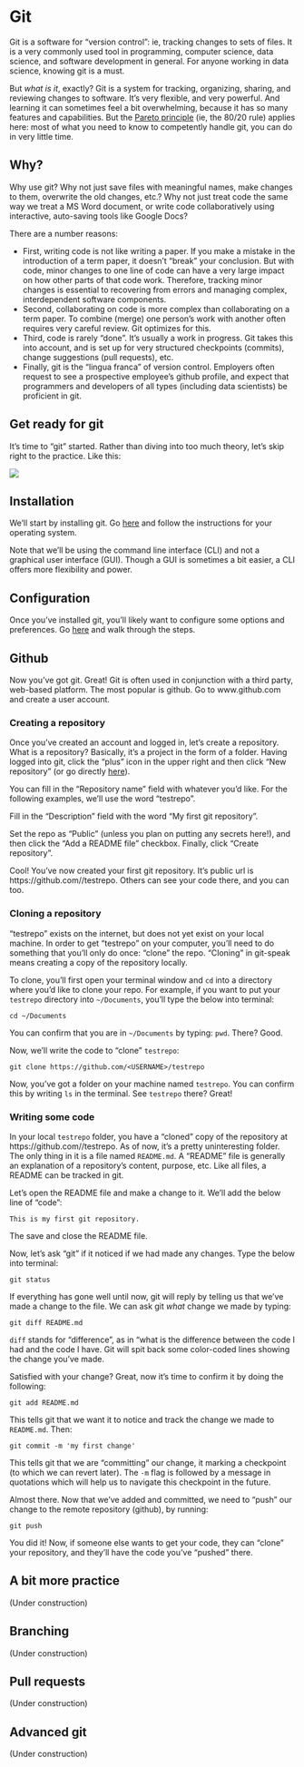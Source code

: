 # Git 

Git is a software for "version control": ie, tracking changes to sets of files. It is a very commonly used tool in programming, computer science, data science, and software development in general. For anyone working in data science, knowing git is a must.

But _what is it_, exactly? Git is a system for tracking, organizing, sharing, and reviewing changes to software. It's very flexible, and very powerful. And learning it can sometimes feel a bit overwhelming, because it has so many features and capabilities. But the [Pareto principle](https://en.wikipedia.org/wiki/Pareto_principle) (ie, the 80/20 rule) applies here: most of what you need to know to competently handle git, you can do in very little time.

## Why?

Why use git? Why not just save files with meaningful names, make changes to them, overwrite the old changes, etc.? Why not just treat code the same way we treat a MS Word document, or write code collaboratively using interactive, auto-saving tools like Google Docs?

There are a number reasons:

- First, writing code is not like writing a paper. If you make a mistake in the introduction of a term paper, it doesn't "break" your conclusion. But with code, minor changes to one line of code can have a very large impact on how other parts of that code work. Therefore, tracking minor changes is essential to recovering from errors and managing complex, interdependent software components.  
- Second, collaborating on code is more complex than collaborating on a term paper. To combine (merge) one person's work with another often requires very careful review. Git optimizes for this.  
- Third, code is rarely "done". It's usually a work in progress. Git takes this into account, and is set up for very structured checkpoints (commits), change suggestions (pull requests), etc.
- Finally, git is the "lingua franca" of version control. Employers often request to see a prospective employee's github profile, and expect that programmers and developers of all types (including data scientists) be proficient in git.


## Get ready for git

It's time to "git" started. Rather than diving into too much theory, let's skip right to the practice. Like this:

![](img/git.png)



## Installation

We'll start by installing git. Go [here](https://git-scm.com/book/en/v2/Getting-Started-Installing-Git) and follow the instructions for your operating system.

Note that we'll be using the command line interface (CLI) and not a graphical user interface (GUI). Though a GUI is sometimes a bit easier, a CLI offers more flexibility and power.


## Configuration

Once you've installed git, you'll likely want to configure some options and preferences. Go [here](https://git-scm.com/book/en/v2/Getting-Started-First-Time-Git-Setup) and walk through the steps.


## Github

Now you've got git. Great! Git is often used in conjunction with a third party, web-based platform. The most popular is github. Go to www.github.com and create a user account.

### Creating a repository

Once you've created an account and logged in, let's create a repository. What is a repository? Basically, it's a project in the form of a folder. Having logged into git, click the "plus" icon in the upper right and then click "New repository" (or go directly [here](https://github.com/new)).

You can fill in the "Repository name" field with whatever you'd like. For the following examples, we'll use the word "testrepo". 

Fill in the "Description" field with the word "My first git repository". 

Set the repo as "Public" (unless you plan on putting any secrets here!), and then click the "Add a README file" checkbox. Finally, click "Create repository".


Cool! You've now created your first git repository. It's public url is https://github.com/<YOUR USERNAME>/testrepo. Others can see your code there, and you can too.

### Cloning a repository

"testrepo" exists on the internet, but does not yet exist on your local machine. In order to get "testrepo" on your computer, you'll need to do something that you'll only do once: "clone" the repo. "Cloning" in git-speak means creating a copy of the repository locally.

To clone, you'll first open your terminal window and `cd` into a directory where you'd like to clone your repo. For example, if you want to put your `testrepo` directory into `~/Documents`, you'll type the below into terminal:

```
cd ~/Documents
```

You can confirm that you are in `~/Documents` by typing: `pwd`. There? Good.

Now, we'll write the code to "clone" `testrepo`:

```
git clone https://github.com/<USERNAME>/testrepo
```

Now, you've got a folder on your machine named `testrepo`. You can confirm this by writing `ls` in the terminal. 
See `testrepo` there? Great!


### Writing some code

In your local `testrepo` folder, you have a "cloned" copy of the repository at https://github.com/<YOUR USERNAME>/testrepo. As of now, it's a pretty uninteresting folder. The only thing in it is a file named `README.md`. A "README" file is generally an explanation of a repository's content, purpose, etc. Like all files, a README can be tracked in git.

Let's open the README file and make a change to it. We'll add the below line of "code":

```
This is my first git repository.
```

The save and close the README file. 

Now, let's ask "git" if it noticed if we had made any changes. Type the below into terminal:

```
git status
```

If everything has gone well until now, git will reply by telling us that we've made a change to the file. We can ask git _what_ change we made by typing:

```
git diff README.md
```

`diff` stands for "difference", as in "what is the difference between the code I had and the code I have. Git will spit back some color-coded lines showing the change you've made.

Satisfied with your change? Great, now it's time to confirm it by doing the following:

```
git add README.md
```

This tells git that we want it to notice and track the change we made to `README.md`. Then:

```
git commit -m 'my first change'
```

This tells git that we are "committing" our change, it marking a checkpoint (to which we can revert later). The `-m` flag is followed by a message in quotations which will help us to navigate this checkpoint in the future.

Almost there. Now that we've added and committed, we need to "push" our change to the remote repository (github), by running:

```
git push
```

You did it! Now, if someone else wants to get your code, they can "clone" your repository, and they'll have the code you've "pushed" there.

## A bit more practice

(Under construction)



## Branching

(Under construction)



## Pull requests

(Under construction)



## Advanced git

(Under construction)

